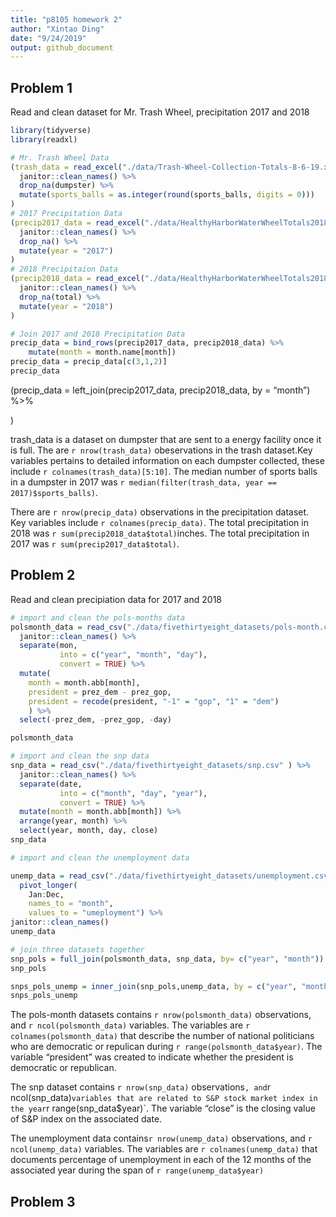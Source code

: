 ```yaml
---
title: "p8105 homework 2"
author: "Xintao Ding"
date: "9/24/2019"
output: github_document
---
```


## Problem 1
Read and clean dataset for Mr. Trash Wheel, precipitation 2017 and 2018

```r
library(tidyverse)
library(readxl)

# Mr. Trash Wheel Data
(trash_data = read_excel("./data/Trash-Wheel-Collection-Totals-8-6-19.xlsx", sheet = "Mr. Trash Wheel", range = cell_cols("A:N")) %>% 
  janitor::clean_names() %>% 
  drop_na(dumpster) %>% 
  mutate(sports_balls = as.integer(round(sports_balls, digits = 0)))
)
# 2017 Precipitation Data 
(precip2017_data = read_excel("./data/HealthyHarborWaterWheelTotals2018-7-28.xlsx", sheet = "2017 Precipitation", range = "A2:B14") %>% 
  janitor::clean_names() %>% 
  drop_na() %>% 
  mutate(year = "2017")
)
# 2018 Precipitaion Data
(precip2018_data = read_excel("./data/HealthyHarborWaterWheelTotals2018-7-28.xlsx", sheet = "2018 Precipitation", range = "A2:B14") %>% 
  janitor::clean_names() %>% 
  drop_na(total) %>% 
  mutate(year = "2018")
)

# Join 2017 and 2018 Precipitation Data
precip_data = bind_rows(precip2017_data, precip2018_data) %>%  
    mutate(month = month.name[month]) 
precip_data = precip_data[c(3,1,2)]
precip_data
```
(precip_data = 
  left_join(precip2017_data, precip2018_data, by = "month") %>% 
   
)


trash_data is a dataset on dumpster that are sent to a energy facility once it is full. The are `r nrow(trash_data)` obeservations in the trash dataset.Key variables pertains to detailed information on each dumpster collected, these include `r colnames(trash_data)[5:10]`. The median number of sports balls in a dumpster in 2017 was `r median(filter(trash_data, year == 2017)$sports_balls)`.

There are `r nrow(precip_data)` observations in the precipitation dataset. Key variables include `r colnames(precip_data)`. The total precipitation in 2018 was `r sum(precip2018_data$total)`inches. The total precipitation in 2017 was `r sum(precip2017_data$total)`. 

## Problem 2
Read and clean precipiation data for 2017 and 2018
```r
# import and clean the pols-months data
polsmonth_data = read_csv("./data/fivethirtyeight_datasets/pols-month.csv" ) %>% 
  janitor::clean_names() %>% 
  separate(mon, 
           into = c("year", "month", "day"), 
           convert = TRUE) %>% 
  mutate(
    month = month.abb[month], 
    president = prez_dem - prez_gop, 
    president = recode(president, "-1" = "gop", "1" = "dem")
    ) %>% 
  select(-prez_dem, -prez_gop, -day)

polsmonth_data

# import and clean the snp data
snp_data = read_csv("./data/fivethirtyeight_datasets/snp.csv" ) %>%
  janitor::clean_names() %>% 
  separate(date, 
           into = c("month", "day", "year"), 
           convert = TRUE) %>% 
  mutate(month = month.abb[month]) %>% 
  arrange(year, month) %>% 
  select(year, month, day, close)
snp_data

# import and clean the unemployment data 

unemp_data = read_csv("./data/fivethirtyeight_datasets/unemployment.csv") %>%
  pivot_longer(
    Jan:Dec,
    names_to = "month",  
    values_to = "umeployment") %>% 
janitor::clean_names()  
unemp_data

# join three datasets together
snp_pols = full_join(polsmonth_data, snp_data, by= c("year", "month")) 
snp_pols

snps_pols_unemp = inner_join(snp_pols,unemp_data, by = c("year", "month")) 
snps_pols_unemp
```
The pols-month datasets contains `r nrow(polsmonth_data)` observations, and `r ncol(polsmonth_data)` variables. The variables are `r colnames(polsmonth_data)` that describe the number of national politicians who are democratic or repulican during `r range(polsmonth_data$year)`. The variable "president" was created to indicate whether the president is democratic or republican. 

The snp dataset contains `r nrow(snp_data)` observations`, and `r ncol(snp_data)` variables that are related to S&P stock market index in the year `r range(snp_data$year)`. The variable "close" is the  closing value of S&P index on the associated date. 

The unemployment data contains`r nrow(unemp_data)` observations, and `r ncol(unemp_data)` variables. The variables are `r colnames(unemp_data)` that documents percentage of unemployment in each of the 12 months of the associated year during the span of `r range(unemp_data$year)` 

## Problem 3
```r

```

